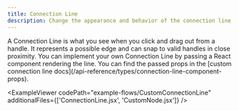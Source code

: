 ```yaml
---
title: Connection Line
description: Change the appearance and behavior of the connection line
---
```



<ExampleLayout>
A Connection Line is what you see when you click and drag out from a handle. It represents a possible edge and can snap to valid handles in close proximity.
You can implement your own Connection Line by passing a React component rendering the line. You can find the passed props in the [custom connection line docs](/api-reference/types/connection-line-component-props).

<ExampleViewer
  codePath="example-flows/CustomConnectionLine"
  additionalFiles={['ConnectionLine.jsx', 'CustomNode.jsx']}
/>
</ExampleLayout>
